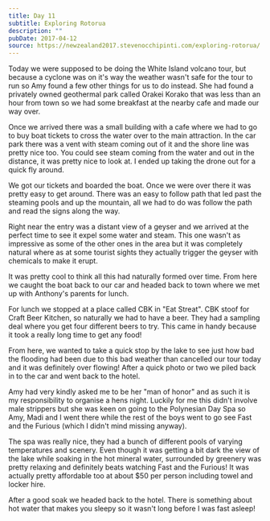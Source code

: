 ```yaml
---
title: Day 11
subtitle: Exploring Rotorua
description: ""
pubDate: 2017-04-12
source: https://newzealand2017.stevenocchipinti.com/exploring-rotorua/
---
```


Today we were supposed to be doing the White Island volcano tour, but because a
cyclone was on it's way the weather wasn't safe for the tour to run so Amy found
a few other things for us to do instead. She had found a privately owned
geothermal park called Orakei Korako that was less than an hour from town so we
had some breakfast at the nearby cafe and made our way over.

Once we arrived there was a small building with a cafe where we had to go to buy
boat tickets to cross the water over to the main attraction. In the car park
there was a vent with steam coming out of it and the shore line was pretty nice
too. You could see steam coming from the water and out in the distance, it was
pretty nice to look at. I ended up taking the drone out for a quick fly around.

We got our tickets and boarded the boat. Once we were over there it was pretty
easy to get around. There was an easy to follow path that led past the steaming
pools and up the mountain, all we had to do was follow the path and read the
signs along the way.

Right near the entry was a distant view of a geyser and we arrived at the
perfect time to see it expel some water and steam. This one wasn't as
impressive as some of the other ones in the area but it was completely natural
where as at some tourist sights they actually trigger the geyser with chemicals
to make it erupt.

It was pretty cool to think all this had naturally formed over time. From here
we caught the boat back to our car and headed back to town where we met up with
Anthony's parents for lunch.

For lunch we stopped at a place called CBK in "Eat Streat". CBK stoof for Craft
Beer Kitchen, so naturally we had to have a beer. They had a sampling deal where
you get four different beers to try. This came in handy because it took a really
long time to get any food!

From here, we wanted to take a quick stop by the lake to see just how bad the
flooding had been due to this bad weather than cancelled our tour today and it
was definitely over flowing! After a quick photo or two we piled back in to the
car and went back to the hotel.

Amy had very kindly asked me to be her "man of honor" and as such it is my
responsibility to organise a hens night. Luckily for me this didn't involve
male strippers but she was keen on going to the Polynesian Day Spa so Amy, Madi
and I went there while the rest of the boys went to go see Fast and the Furious
(which I didn't mind missing anyway).

The spa was really nice, they had a bunch of different pools of varying
temperatures and scenery. Even though it was getting a bit dark the view of the
lake while soaking in the hot mineral water, surrounded by greenery was pretty
relaxing and definitely beats watching Fast and the Furious! It was actually
pretty affordable too at about $50 per person including towel and locker hire.

After a good soak we headed back to the hotel. There is something about hot
water that makes you sleepy so it wasn't long before I was fast asleep!
